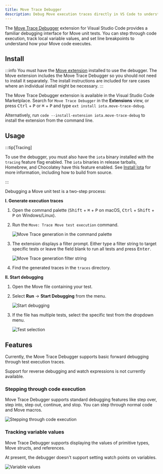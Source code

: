 ```yaml
---
title: Move Trace Debugger
description: Debug Move execution traces directly in VS Code to understand how your code executes.
---
```


The [Move Trace Debugger](https://marketplace.visualstudio.com/items?itemName=iota.move-trace-debug) extension for Visual Studio Code provides a familiar debugging interface for Move unit tests. You can step through code execution, track local variable values, and set line breakpoints to understand how your Move code executes.

## Install

:::info 
You must have the [Move extension](./move.mdx) installed to use the debugger. The Move extension includes the Move Trace Debugger so you should not need to install it separately. The install instructions are included for rare cases where an individual install might be necessary.
:::

The Move Trace Debugger extension is available in the Visual Studio Code Marketplace. Search for `Move Trace Debugger` in the **Extensions** view, or press <kbd>Ctrl</kbd> + <kbd>P</kbd> or <kbd>⌘</kbd> + <kbd>P</kbd> and type `ext install iota.move-trace-debug`.

Alternatively, run `code --install-extension iota.move-trace-debug` to install the extension from the command line.

## Usage

:::tip[Tracing]

To use the debugger, you must also have the `iota` binary installed with the `tracing` feature flag enabled. The `iota` binaries in release tarballs, Homebrew, and Chocolatey have this feature enabled. See [Install Iota](../../guides/developer/getting-started/iota-install.mdx) for more information, including how to build from source.

:::

Debugging a Move unit test is a two-step process:

**I. Generate execution traces**
   1. Open the command palette (<kbd>Shift</kbd> + <kbd>⌘</kbd> + <kbd>P</kbd> on macOS, <kbd>Ctrl</kbd> + <kbd>Shift</kbd> + <kbd>P</kbd> on Windows/Linux).
   1. Run the `Move: Trace Move test execution` command.

      ![Move Trace generation in the command palette](./images/trace_palette.png)
   1. The extension displays a filter prompt. Either type a filter string to target specific tests or leave the field blank to run all tests and press <kbd>Enter</kbd>.

      ![Move Trace generation filter string](./images/filter_string.png)
   1. Find the generated traces in the `traces` directory.

**II. Start debugging**
   1. Open the Move file containing your test.
   1. Select **Run** -> **Start Debugging** from the menu.

      ![Start debugging](./images/start_debugging.png)
   1. If the file has multiple tests, select the specific test from the dropdown menu.

      ![Test selection](./images/test_selection.png)


## Features

Currently, the Move Trace Debugger supports basic forward debugging through test execution traces.

Support for reverse debugging and watch expressions is not currently available.

### Stepping through code execution

Move Trace Debugger supports standard debugging features like step over, step into, step out, continue, and stop. You can step through normal code and Move macros. 

![Stepping through code execution](./images/debugger_running.png)

### Tracking variable values  

Move Trace Debugger supports displaying the values of primitive types, Move structs, and references.

At present, the debugger doesn't support setting watch points on variables.

![Variable values](./images/variables.png)